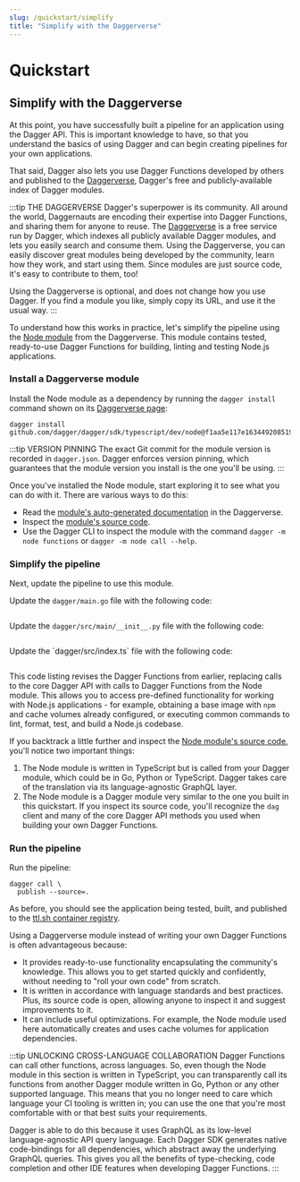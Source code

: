 ```yaml
---
slug: /quickstart/simplify
title: "Simplify with the Daggerverse"
---
```


# Quickstart

## Simplify with the Daggerverse

At this point, you have successfully built a pipeline for an application using the Dagger API. This is important knowledge to have, so that you understand the basics of using Dagger and can begin creating  pipelines for your own applications.

That said, Dagger also lets you use Dagger Functions developed by others and published to the [Daggerverse](https://daggerverse.dev), Dagger's free and publicly-available index of Dagger modules.

:::tip THE DAGGERVERSE
Dagger's superpower is its community. All around the world, Daggernauts are encoding their expertise into Dagger Functions, and sharing them for anyone to reuse. The [Daggerverse](https://daggerverse.dev) is a free service run by Dagger, which indexes all publicly available Dagger modules, and lets you easily search and consume them. Using the Daggerverse, you can easily discover great modules being developed by the community, learn how they work, and start using them. Since modules are just source code, it's easy to contribute to them, too!

Using the Daggerverse is optional, and does not change how you use Dagger. If you find a module you like, simply copy its URL, and use it the usual way.
:::

To understand how this works in practice, let's simplify the pipeline using the [Node module](https://daggerverse.dev/mod/github.com/dagger/dagger/sdk/typescript/dev/node) from the Daggerverse. This module contains tested, ready-to-use Dagger Functions for building, linting and testing Node.js applications.

### Install a Daggerverse module

Install the Node module as a dependency by running the `dagger install` command shown on its [Daggerverse page](https://daggerverse.dev/mod/github.com/dagger/dagger/sdk/typescript/dev/node):

```shell
dagger install github.com/dagger/dagger/sdk/typescript/dev/node@f1aa5e117e163449208519ce6c6b1dbdb8ef5d79
```

:::tip VERSION PINNING
The exact Git commit for the module version is recorded in `dagger.json`. Dagger enforces version pinning, which guarantees that the module version you install is the one you'll be using.
:::

Once you've installed the Node module, start exploring it to see what you can do with it. There are various ways to do this:

- Read the [module's auto-generated documentation](https://daggerverse.dev/mod/github.com/dagger/dagger/sdk/typescript/dev/node@9e59bae142f64975b7c9ad851e6bd4901d43513a) in the Daggerverse.
- Inspect the [module's source code](https://github.com/dagger/dagger/blob/9e59bae142f64975b7c9ad851e6bd4901d43513a/sdk/typescript/dev/node/src/index.ts).
- Use the Dagger CLI to inspect the module with the command `dagger -m node functions` or `dagger -m node call --help`.

### Simplify the pipeline

Next, update the pipeline to use this module.

<Tabs groupId="language">
<TabItem value="Go">

Update the `dagger/main.go` file with the following code:

```go file=./snippets/simplify/go/main.go
```

</TabItem>
<TabItem value="Python">

Update the `dagger/src/main/__init__.py` file with the following code:

```python file=./snippets/simplify/python/__init__.py
```

</TabItem>
<TabItem value="TypeScript">
Update the `dagger/src/index.ts` file with the following code:

```typescript file=./snippets/simplify/typescript/index.ts
```

</TabItem>
</Tabs>

This code listing revises the Dagger Functions from earlier, replacing calls to the core Dagger API with calls to Dagger Functions from the Node module. This allows you to access pre-defined functionality for working with Node.js applications - for example, obtaining a base image with `npm` and cache volumes already configured, or executing common commands to lint, format, test, and build a Node.js codebase.

If you backtrack a little further and inspect the [Node module's source code](https://github.com/dagger/dagger/blob/9e59bae142f64975b7c9ad851e6bd4901d43513a/sdk/typescript/dev/node/src/index.ts), you'll notice two important things:

1. The Node module is written in TypeScript but is called from your Dagger module, which could be in Go, Python or TypeScript. Dagger takes care of the translation via its language-agnostic GraphQL layer.
1. The Node module is a Dagger module very similar to the one you built in this quickstart. If you inspect its source code, you'll recognize the `dag` client and many of the core Dagger API methods you  used when building your own Dagger Functions.

### Run the pipeline

Run the pipeline:

```shell
dagger call \
  publish --source=.
```

As before, you should see the application being tested, built, and published to the [ttl.sh container registry](https://ttl.sh).

Using a Daggerverse module instead of writing your own Dagger Functions is often advantageous because:

- It provides ready-to-use functionality encapsulating the community's knowledge. This allows you to get started quickly and confidently, without needing to "roll your own code" from scratch.
- It is written in accordance with language standards and best practices. Plus, its source code is open, allowing anyone to inspect it and suggest improvements to it.
- It can include useful optimizations. For example, the Node module used here automatically creates and uses cache volumes for application dependencies.

:::tip UNLOCKING CROSS-LANGUAGE COLLABORATION
Dagger Functions can call other functions, across languages. So, even though the Node module in this section is written in TypeScript, you can transparently call its functions from another Dagger module written in Go, Python or any other supported language. This means that you no longer need to care which language your CI tooling is written in; you can use the one that you're most comfortable with or that best suits your requirements.

Dagger is able to do this because it uses GraphQL as its low-level language-agnostic API query language.  Each Dagger SDK generates native code-bindings for all dependencies, which abstract away the underlying GraphQL queries. This gives you all the benefits of type-checking, code completion and other IDE features when developing Dagger Functions.
:::
